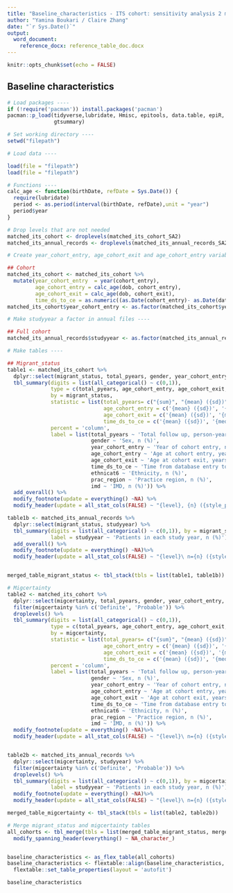 ---
title: "Baseline_characteristics - ITS cohort: sensitivity analysis 2 matched on age at study start and gender only"
author: "Yamina Boukari / Claire Zhang"
date: "`r Sys.Date()`"
output: 
  word_document:
    reference_docx: reference_table_doc.docx
---

```{r setup, include=FALSE, quiet = TRUE, warning=FALSE}
knitr::opts_chunk$set(echo = FALSE)
```

## Baseline characteristics

```{r echo=FALSE, message = FALSE, quiet=TRUE, warning=FALSE}

# Load packages ----
if (!require('pacman')) install.packages('pacman')
pacman::p_load(tidyverse,lubridate, Hmisc, epitools, data.table, epiR, flextable, rmarkdown,
               gtsummary)

# Set working directory ----
setwd("filepath")

# Load data ---- 

load(file = "filepath")
load(file = "filepath")

# Functions ----
calc_age <- function(birthDate, refDate = Sys.Date()) {
  require(lubridate)
  period <- as.period(interval(birthDate, refDate),unit = "year")
  period$year
}

# Drop levels that are not needed
matched_its_cohort <- droplevels(matched_its_cohort_SA2)
matched_its_annual_records <- droplevels(matched_its_annual_records_SA2)

# Create year_cohort_entry, age_cohort_exit and age_cohort_entry variables -----

## Cohort
matched_its_cohort <- matched_its_cohort %>%
  mutate(year_cohort_entry  = year(cohort_entry), 
         age_cohort_entry = calc_age(dob, cohort_entry),
         age_cohort_exit = calc_age(dob, cohort_exit),
         time_ds_to_ce = as.numeric((as.Date(cohort_entry)- as.Date(data_start))/365))
matched_its_cohort$year_cohort_entry <- as.factor(matched_its_cohort$year_cohort_entry)

# Make studyyear a factor in annual files ----

## Full cohort
matched_its_annual_records$studyyear <- as.factor(matched_its_annual_records$studyyear)

# Make tables ----

## Migrant_status 
table1 <- matched_its_cohort %>%
  dplyr::select(migrant_status, total_pyears, gender, year_cohort_entry, age_cohort_entry, age_cohort_exit, time_ds_to_ce, ethnicat6, prac_region, imd) %>%
  tbl_summary(digits = list(all_categorical() ~ c(0,1)), 
              type = c(total_pyears, age_cohort_entry, age_cohort_exit, time_ds_to_ce) ~ 'continuous2', 
              by = migrant_status, 
              statistic = list(total_pyears= c("{sum}", "{mean} ({sd})", "{median} ({IQR})"), 
                               age_cohort_entry = c('{mean} ({sd})', '{median} ({IQR})'), 
                               age_cohort_exit = c('{mean} ({sd})', '{median} ({IQR})'),
                               time_ds_to_ce = c('{mean} ({sd})', '{median} ({IQR})')), 
              percent = 'column',
              label = list(total_pyears ~ 'Total follow up, person-years', 
                           gender ~ 'Sex, n (%)', 
                           year_cohort_entry ~ 'Year of cohort entry, n (%)', 
                           age_cohort_entry ~ 'Age at cohort entry, years', 
                           age_cohort_exit ~ 'Age at cohort exit, years',
                           time_ds_to_ce ~ 'Time from database entry to cohort entry, years',
                           ethnicat6 ~ 'Ethnicity, n (%)', 
                           prac_region ~ 'Practice region, n (%)', 
                           imd ~ 'IMD, n (%)')) %>%
  add_overall() %>%
  modify_footnote(update = everything() ~NA) %>%
  modify_header(update = all_stat_cols(FALSE) ~ "{level}, {n} ({style_percent(p, digits = 1)}%)")

table1b <- matched_its_annual_records %>%
  dplyr::select(migrant_status, studyyear) %>%
  tbl_summary(digits = list(all_categorical() ~ c(0,1)), by = migrant_status,
              label = studyyear ~ 'Patients in each study year, n (%)')%>%
  add_overall() %>%
  modify_footnote(update = everything() ~NA)%>%
  modify_header(update = all_stat_cols(FALSE) ~ "{level}\ n={n} ({style_percent(p, digits = 1)}%)")


merged_table_migrant_status <- tbl_stack(tbls = list(table1, table1b)) # fc = full cohort

# Migcertainty 
table2 <- matched_its_cohort %>% 
  dplyr::select(migcertainty, total_pyears, gender, year_cohort_entry, age_cohort_entry, age_cohort_exit, time_ds_to_ce, ethnicat6, prac_region, imd) %>%
  filter(migcertainty %in% c('Definite', 'Probable')) %>%
  droplevels() %>%
  tbl_summary(digits = list(all_categorical() ~ c(0,1)), 
              type = c(total_pyears, age_cohort_entry, age_cohort_exit, time_ds_to_ce) ~ 'continuous2', 
              by = migcertainty, 
              statistic = list(total_pyears= c("{sum}", "{mean} ({sd})", "{median} ({IQR})"), 
                               age_cohort_entry = c('{mean} ({sd})', '{median} ({IQR})'), 
                               age_cohort_exit = c('{mean} ({sd})', '{median} ({IQR})'),
                               time_ds_to_ce = c('{mean} ({sd})', '{median} ({IQR})')), 
              percent = 'column',
              label = list(total_pyears ~ 'Total follow up, person-years', 
                           gender ~ 'Sex, n (%)', 
                           year_cohort_entry ~ 'Year of cohort entry, n (%)', 
                           age_cohort_entry ~ 'Age at cohort entry, years', 
                           age_cohort_exit ~ 'Age at cohort exit, years',
                           time_ds_to_ce ~ 'Time from database entry to cohort entry, years',
                           ethnicat6 ~ 'Ethnicity, n (%)', 
                           prac_region ~ 'Practice region, n (%)', 
                           imd ~ 'IMD, n (%)')) %>%
  modify_footnote(update = everything() ~NA)%>%
  modify_header(update = all_stat_cols(FALSE) ~ "{level}\ n={n} ({style_percent(p, digits = 1)}%)")


table2b <- matched_its_annual_records %>%
  dplyr::select(migcertainty, studyyear) %>%
  filter(migcertainty %in% c('Definite', 'Probable')) %>%
  droplevels() %>%
  tbl_summary(digits = list(all_categorical() ~ c(0,1)), by = migcertainty,
              label = studyyear ~ 'Patients in each study year, n (%)')%>%
  modify_footnote(update = everything() ~NA)%>%
  modify_header(update = all_stat_cols(FALSE) ~ "{level}\ n={n} ({style_percent(p, digits = 1)}%)")

merged_table_migcertainty <- tbl_stack(tbls = list(table2, table2b))

# Merge migrant_status and migcertainty tables
all_cohorts <- tbl_merge(tbls = list(merged_table_migrant_status, merged_table_migcertainty)) %>%
  modify_spanning_header(everything() ~ NA_character_)


baseline_characteristics <- as_flex_table(all_cohorts)
baseline_characteristics <- flextable::align(baseline_characteristics, align = 'center', part = 'header')%>%
  flextable::set_table_properties(layout = 'autofit')

baseline_characteristics

```


